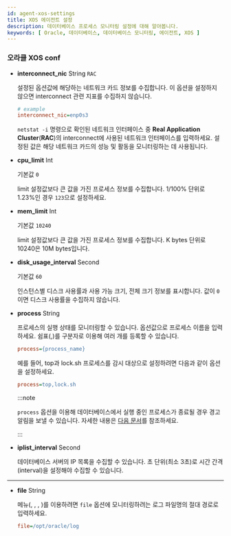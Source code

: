 ```yaml
---
id: agent-xos-settings
title: XOS 에이전트 설정
description: 데이터베이스 프로세스 모니터링 설정에 대해 알아봅니다.
keywords: [ Oracle, 데이터베이스, 데이터베이스 모니터링, 에이전트, XOS ]
---
```



<Dbagentxossettingsdesc />

<Dbxoswhatapconf />

<Dbxosconf />

### 오라클 XOS conf
- **interconnect_nic** <span class='type'>String</span> <code class="my">RAC</code>

    설정된 옵션값에 해당하는 네트워크 카드 정보를 수집합니다. 이 옵션을 설정하지 않으면 interconnect 관련 지표를 수집하지 않습니다.

    ```ini title='xos.conf'
    # example
    interconnect_nic=enp0s3
    ```

    `netstat -i` 명령으로 확인된 네트워크 인터페이스 중 **Real Application Cluster**(**RAC**)의 interconnect에 사용된 네트워크 인터페이스를 입력하세요. 설정된 값은 해당 네트워크 카드의 성능 및 활동을 모니터링하는 데 사용됩니다.

- **cpu_limit** <span class='type'>Int</span>

    기본값 `0`

    limit 설정값보다 큰 값을 가진 프로세스 정보를 수집합니다. 1/100% 단위로 1.23%인 경우 `123`으로 설정하세요.

- **mem_limit** <span class='type'>Int</span>

    기본값 `10240`

    limit 설정값보다 큰 값을 가진 프로세스 정보를 수집합니다. K bytes 단위로 10240은 10M bytes입니다.

- **disk_usage_interval** <span class='type'>Second</span>

    기본값 `60`

    인스턴스별 디스크 사용률과 사용 가능 크기, 전체 크기 정보를 표시합니다. 값이 `0`이면 디스크 사용률을 수집하지 않습니다.

- **process** <span class='type'>String</span>

    프로세스의 실행 상태를 모니터링할 수 있습니다. 옵션값으로 프로세스 이름을 입력하세요. 쉼표(,)를 구분자로 이용해 여러 개를 등록할 수 있습니다.

    ```ini title='xos.conf'
    process={process_name}
    ```

    예를 들어, top과 lock.sh 프로세스를 감시 대상으로 설정하려면 다음과 같이 옵션을 설정하세요.

    ```ini title='xos.conf'
    process=top,lock.sh
    ```

    :::note

    `process` 옵션을 이용해 데이터베이스에서 실행 중인 프로세스가 종료될 경우 경고 알림을 보낼 수 있습니다. 자세한 내용은 [다음 문서](../best-practice-guides/set-db-metric-warning-notice)를 참조하세요.

    :::

- **iplist_interval** <span class='type'>Second</span>

    데이터베이스 서버의 IP 목록을 수집할 수 있습니다. 초 단위(최소 3초)로 시간 간격(interval)을 설정해야 수집할 수 있습니다.

---

- **file** <span class='type'>String</span>

    <Cmdname sid="side_log" className="uitext" /> 메뉴(<Cmdname sid="side_logTail" className="uitext" />, <Cmdname sid="side_logExplorer" className="uitext" />, <Cmdname sid="side_logSearch" className="uitext" />, <Cmdname sid="side_logSetting" className="uitext" />)를 이용하려면 `file` 옵션에 모니터링하려는 로그 파일명의 절대 경로로 입력하세요.

    ```ini title='xos.conf'
    file=/opt/oracle/log
    ```


<FileOptNote ver='1.9.0'/> 


<Dbrunxos />  